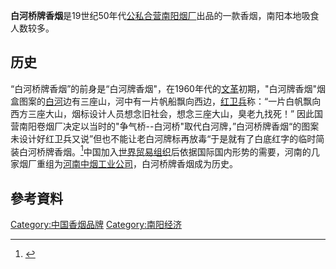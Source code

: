 {{Infobox Beverage
| name =白河桥牌香烟
| image = 
| logo = 
| type = [[香烟|香烟]]
| manufacturer = [[公私合营南阳烟厂|公私合营南阳烟厂]]
| origin = {{PRC}}[[南阳|南阳]]
| introduced = 1949年
| colour = 
| flavour = 
| variants = 
| related =
| website = 
|}}
'''白河桥牌香烟'''是19世纪50年代[[公私合营南阳烟厂|公私合营南阳烟厂]]出品的一款香烟，南阳本地吸食人数较多。

==历史==
“白河桥牌香烟”的前身是“白河牌香烟"，在1960年代的[[文革|文革]]初期，"白河牌香烟"烟盒图案的[[白河_(唐白河)|白河]]边有三座山，河中有一片帆船飘向西边，[[红卫兵|红卫兵]]称：“一片白帆飘向西方三座大山，烟标设计人员想念旧社会，想念三座大山，臭老九找死！” 因此国营南阳卷烟厂决定以当时的"争气桥--白河桥"取代白河牌，”白河桥牌香烟“的图案未设计好红卫兵又说”但也不能让老白河牌标再放毒“于是就有了白底红字的临时简装白河桥牌香烟。<ref>{{cite web|url=http://book.kongfz.com/4892/91560435/|title=白河桥烟标|accessdate=2011-04-07|archiveurl=https://web.archive.org/web/20150209064206/http://book.kongfz.com/4892/91560435/|archivedate=2015-02-09|deadurl=yes}}</ref>中国加入[[世界贸易组织|世界贸易组织]]后依据国际国内形势的需要，河南的几家烟厂重组为[[河南中烟工业公司|河南中烟工业公司]]，白河桥牌香烟成为历史。

== 參考資料 ==
{{reflist}}
[[Category:中国香烟品牌|Category:中国香烟品牌]]
[[Category:南阳经济|Category:南阳经济]]